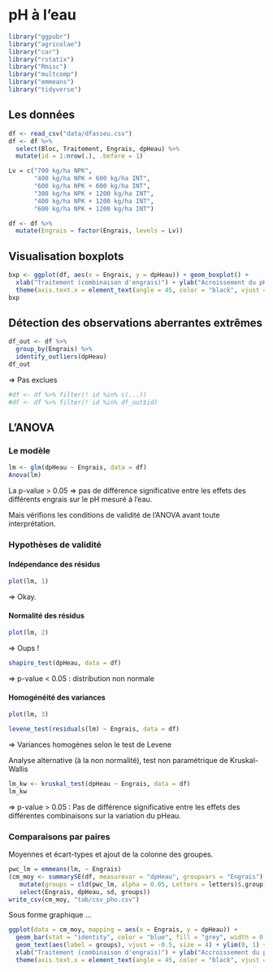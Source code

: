
# pH à l'eau

```r
library("ggpubr")
library("agricolae")
library("car")
library("rstatix")
library("Rmisc")
library("multcomp")
library("emmeans")
library("tidyverse")
```

## Les données

```r
df <- read_csv("data/dfasseu.csv")
df <- df %>%
  select(Bloc, Traitement, Engrais, dpHeau) %>% 
  mutate(id = 1:nrow(.), .before = 1)
```

```r
Lv = c("700 kg/ha NPK", 
       "400 kg/ha NPK + 600 kg/ha INT", 
       "600 kg/ha NPK + 600 kg/ha INT", 
       "300 kg/ha NPK + 1200 kg/ha INT", 
       "400 kg/ha NPK + 1200 kg/ha INT", 
       "600 kg/ha NPK + 1200 kg/ha INT")

df <- df %>% 
  mutate(Engrais = factor(Engrais, levels = Lv))
```


## Visualisation boxplots

```r
bxp <- ggplot(df, aes(x = Engrais, y = dpHeau)) + geom_boxplot() +
  xlab("Traitement (combinaison d'engrais)") + ylab("Acroissement du pHeau") + theme_bw() +
  theme(axis.text.x = element_text(angle = 45, color = "black", vjust = 1, hjust = 1))
bxp
```


## Détection des observations aberrantes extrêmes

```r
df_out <- df %>%
  group_by(Engrais) %>%
  identify_outliers(dpHeau)
df_out
```

=> Pas exclues

```r
#df <- df %>% filter(! id %in% c(...)) 
#df <- df %>% filter(! id %in% df_out$id)
```


## L'ANOVA

### Le modèle

```r
lm <- glm(dpHeau ~ Engrais, data = df)
Anova(lm)
```

La p-value > 0.05 => pas de différence significative entre les effets des différents engrais sur le pH mesuré à l'eau. 

Mais vérifions les conditions de validité de l'ANOVA avant toute interprétation.

### Hypothèses de validité

#### Indépendance des résidus

```r
plot(lm, 1)
```

=> Okay.

#### Normalité des résidus

```r
plot(lm, 2)
```

=> Oups !

```r
shapiro_test(dpHeau, data = df)
```

=> p-value < 0.05 : distribution non normale

#### Homogénéité des variances

```r
plot(lm, 3)
```

```r
levene_test(residuals(lm) ~ Engrais, data = df)
```

=> Variances homogènes selon le test de Levene

Analyse alternative (à la non normalité), test non paramétrique de Kruskal-Wallis

```r
lm_kw <- kruskal_test(dpHeau ~ Engrais, data = df)
lm_kw
```

=> p-value > 0.05 : Pas de différence significative entre les effets des différentes combinaisons sur la variation du pHeau.

### Comparaisons par paires

Moyennes et écart-types et ajout de la colonne des groupes.

```r
pwc_lm = emmeans(lm, ~ Engrais)
(cm_moy <- summarySE(df, measurevar = "dpHeau", groupvars = "Engrais") %>% 
   mutate(groups = cld(pwc_lm, alpha = 0.05, Letters = letters)$.group) %>% 
   select(Engrais, dpHeau, sd, groups))
write_csv(cm_moy, "tab/csv_pho.csv")
```

Sous forme graphique ...

```r
ggplot(data = cm_moy, mapping = aes(x = Engrais, y = dpHeau)) +
  geom_bar(stat = "identity", color = "blue", fill = "grey", width = 0.5) +
  geom_text(aes(label = groups), vjust = -0.5, size = 4) + ylim(0, 1) +
  xlab("Traitement (combinaison d'engrais)") + ylab("Accroissement du pHeau") + theme_bw() +
  theme(axis.text.x = element_text(angle = 45, color = "black", vjust = 1, hjust = 1))
```



